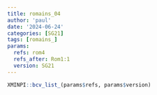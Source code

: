 ```yaml
---
title: romains_04
author: 'paul'
date: '2024-06-24'
categories: [SG21]
tags: [romains_]
params:
  refs: rom4
  refs_after: Rom1:1
  version: SG21
---
```


```r
XMINPI::bcv_list_(params$refs, params$version)
```

